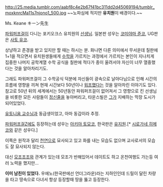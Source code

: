 http://25.media.tumblr.com/aabf8c4e2b67f41bc311dd2d45069194/tumblr_moxknrcMa11s7njono1_500.jpg
~~노파심에 적지만 '''유치원'''이 배경이다.~~

Ms. Keane
キーン先生

[[파워퍼프걸]]이 다니는 포키오크스 유치원의 [[선생님]]. 
일본판 성우는 [[코미야마 쥰코]], UG판은 [[사토 유코]].

상냥하고 존경을 받고 있지만 할 때는 하시는 분. 
화나면 다른 의미에서 무서운데 칠판에 1+1을 적으면서 유치원생들에게 [[수학]]을 가르치는 과정에서 가르치는 본인이 지나치게 집중한 나머지 공학계열 수학 공식을 칠판에 적다가 종이 울려서야 자신이 너무 열중했다는 것을 알아차리기도.

그래도 파워퍼프걸이 그 수학공식 덕분에 자신들이 광속으로 날아다님으로 인해 시간의 흐름에 영향을 끼쳐 현재 시간보다 50년이나 [[워프]]했다는 것을 알아차린 이야기도 있다.
참고로 50년 뒤의 세계에서는 50년동안 파워퍼프걸이 없어져서 그 영향으로 킨 선생님을 비롯한 모든 사람들이 [[정신줄]]을 놓아버리고, 타운스빌은 [[그]]가 지배하는 막장 도시가 되어있었다.

[[유토니움 교수]]님과 동급생이었고, 아마 동갑이라 추정.

[[파워퍼프걸Z]]에도 등장하는데 성우는 [[아키야 토모코]], 한국판은 [[유지원]].[* [[시로가네 히메코]]와 같은 성우다.]

이쪽은 원작과 달리 [[천연]]으로 묘사되고 있고 화를 내는 모습도 없으며 교사로서의 모습도 잘 묘사되지 않는다.

대신 [[모조조조]]와 관계가 있는데 모조가 반해있어서 데이트도 하고 온천여행도 가는등 여러 노력을 했지만...

'''이미 남친이 있었다.''' 우에노(한국판에선 언더그라운)라는 지하인인데 드릴이 달린 차량을 타고 땅속으로 다녀서 항상 등장할때 땅을 뚫고 등장한다.
 
